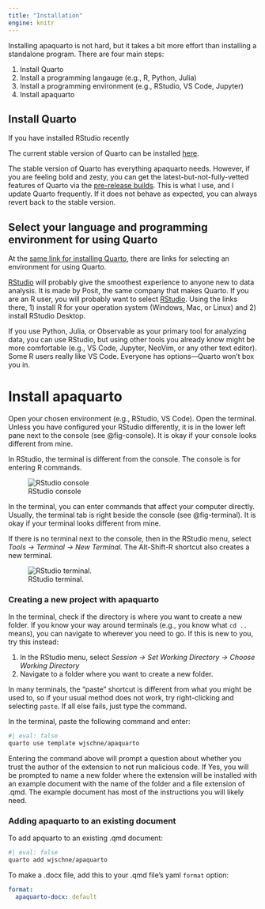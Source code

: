 ```yaml
---
title: "Installation"
engine: knitr
---
```


Installing apaquarto is not hard, but it takes a bit more effort than installing a standalone program. There are four main steps:

1. Install Quarto
2. Install a programming langauge (e.g., R, Python, Julia)
3. Install a programming environment (e.g., RStudio, VS Code, Jupyter) 
4. Install apaquarto


## Install Quarto

If you have installed RStudio recently

The current stable version of Quarto can be installed [here](https://quarto.org/docs/get-started/). 

:::{.callout-note .column-margin}
The stable version of Quarto has everything apaquarto needs. However, if you are feeling bold and zesty, you can get the latest-but-not-fully-vetted features of Quarto via the [pre-release builds](https://quarto.org/docs/download/prerelease.html). This is what I use, and I update Quarto frequently. If it does not behave as expected, you can always revert back to the stable version. 
:::

## Select your language and programming environment for using Quarto

At the [same link for installing Quarto](https://quarto.org/docs/get-started/), there are links for selecting an environment for using Quarto. 

[RStudio](https://posit.co/download/rstudio-desktop/) will probably give the smoothest experience to anyone new to data analysis. It is made by Posit, the same company that makes Quarto. If you are an R user, you will probably want to select [RStudio](https://posit.co/download/rstudio-desktop/). Using the links there, 1) install R for your operation system (Windows, Mac, or Linux) and 2) install RStudio Desktop.

If you use Python, Julia, or Observable as your primary tool for analyzing data, you can use RStudio, but using other tools you already know might be more comfortable (e.g., VS Code, Jupyter, NeoVim, or any other text editor). Some R users really like VS Code. Everyone has options---Quarto won't box you in.


# Install apaquarto

Open your chosen environment (e.g., RStudio, VS Code). Open the terminal. Unless you have configured your RStudio differently, it is in the lower left pane next to the console (see @fig-console). It is okay if your console looks different from mine.

In RStudio, the terminal is different from the console. The console is for entering R commands. 

![RStudio console](console.png){#fig-console}


In the terminal, you can enter commands that affect your computer directly. Usually, the terminal tab is right beside the console (see @fig-terminal). It is okay if your terminal looks different from mine.


:::{.callout-note .column-margin}
If there is no terminal next to the console, then in the RStudio menu, select *Tools &rarr; Terminal &rarr; New Terminal.* The Alt-Shift-R shortcut also creates a new terminal.
:::

![RStudio terminal. ](terminal.png){#fig-terminal}

### Creating a new project with apaquarto


In the terminal, check if the directory is where you want to create a new folder. If you know your way around terminals (e.g., you know what `cd ..` means), you can navigate to wherever you need to go. If this is new to you, try this instead:

1. In the RStudio menu, select *Session &rarr; Set Working Directory &rarr; Choose Working Directory*
2. Navigate to a folder where you want to create a new folder.


:::{.callout-note .column-margin}
In many terminals, the "paste" shortcut is different from what you might be used to, so if your usual method does not work, try right-clicking and selecting `paste`. If all else fails, just type the command.
:::



In the terminal, paste the following command and enter:

```bash
#| eval: false
quarto use template wjschne/apaquarto
```


Entering the command above will prompt a question about whether you trust the author of the extension to not run malicious code. If Yes, you will be prompted to name a new folder where the extension will be installed with an example document with the name of the folder and a file extension of .qmd. The example document has most of the instructions you will likely need.

### Adding apaquarto to an existing document

To add apquarto to an existing .qmd document:

```bash
#| eval: false
quarto add wjschne/apaquarto
```

To make a .docx file, add this to your .qmd file's yaml `format` option:

``` yaml
format:
  apaquarto-docx: default
```



